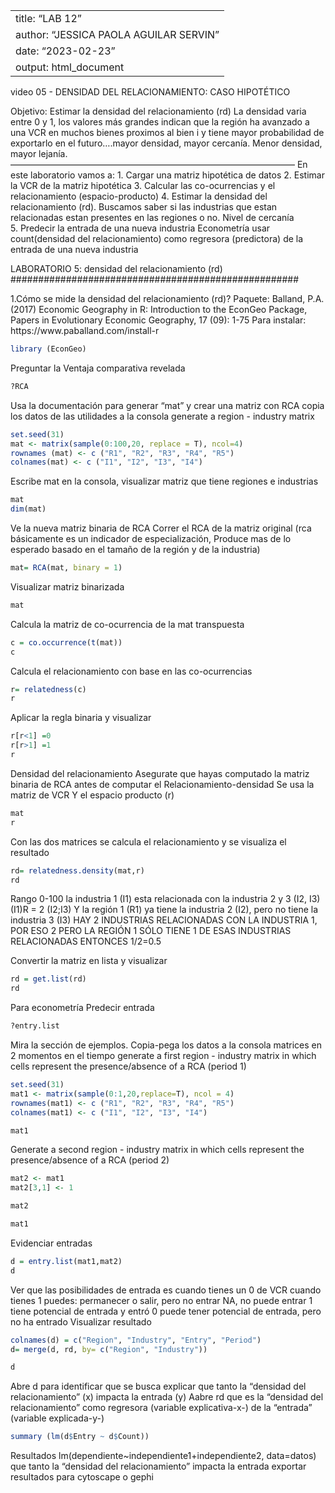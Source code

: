 --------------------------------------------
title: "LAB 12"
author: "JESSICA PAOLA AGUILAR SERVIN"
date: "2023-02-23"
output: html_document
----------------------------------------------

video 05 - DENSIDAD DEL RELACIONAMIENTO: CASO HIPOTÉTICO 

Objetivo: Estimar la densidad del relacionamiento (rd)
La densidad varia entre 0 y 1, los valores más grandes indican que la región ha avanzado a
una VCR en muchos bienes proximos al bien i y tiene mayor probabilidad de exportarlo en el futuro....mayor densidad, mayor cercanía. Menor densidad, mayor lejanía.
--------------------------------------------------------------------------------------------------
En este laboratorio vamos a:
  1. Cargar una matriz hipotética de datos
  2. Estimar la VCR de la matriz hipotética
  3. Calcular las co-ocurrencias y el relacionamiento (espacio-producto)
  4. Estimar la densidad del relacionamiento (rd). Buscamos saber si las industrias que estan relacionadas estan presentes en las regiones o no. Nivel de cercanía    
  5. Predecir la entrada de una nueva industria
Econometría usar count(densidad del relacionamiento) como regresora (predictora) de la entrada de una nueva industria

####################################################
LABORATORIO 5: densidad del relacionamiento (rd) 
####################################################

1.Cómo se mide la densidad del relacionamiento (rd)?
Paquete: Balland, P.A. (2017) Economic Geography in R: Introduction to the EconGeo Package, Papers in Evolutionary Economic Geography, 17 (09): 1-75 
Para instalar: https://www.paballand.com/install-r

```{r}
library (EconGeo)
```

Preguntar la Ventaja comparativa revelada
```{r}
?RCA
```

Usa la documentación para generar "mat" y crear una matriz con RCA
copia los datos de las utilidades a la consola 
generate a region - industry matrix

```{r}
set.seed(31)
mat <- matrix(sample(0:100,20, replace = T), ncol=4)
rownames (mat) <- c ("R1", "R2", "R3", "R4", "R5")
colnames(mat) <- c ("I1", "I2", "I3", "I4")
```


Escribe mat en la consola, visualizar matriz que tiene regiones e industrias
```{r}
mat
dim(mat)
```

Ve la nueva matriz binaria de RCA
Correr el RCA de la matriz original (rca básicamente es un indicador de especialización,
Produce mas de lo esperado basado en el tamaño de la región y de la industria)

```{r}
mat= RCA(mat, binary = 1)
```

Visualizar matriz binarizada
```{r}
mat
```

Calcula la matriz de co-ocurrencia de la mat transpuesta

```{r}
c = co.occurrence(t(mat))
c
```

Calcula el relacionamiento con base en las co-ocurrencias
```{r}
r= relatedness(c)
r
```

Aplicar la regla binaria y visualizar
```{r}
r[r<1] =0
r[r>1] =1
r
```

Densidad del relacionamiento
Asegurate que hayas computado la matriz binaria de RCA antes de computar el Relacionamiento-densidad
Se usa la matriz de VCR Y el espacio producto (r)
```{r}
mat
r
```
Con las dos matrices se calcula el relacionamiento y se visualiza el resultado
```{r}
rd= relatedness.density(mat,r)
rd
```


Rango 0-100
la industria 1 (I1) esta relacionada con la industria 2 y 3 (I2, I3) (I1)R = 2 (I2;I3)
Y la región 1 (R1) ya tiene la industria 2 (I2), pero no tiene la industria 3 (I3)
HAY 2 INDUSTRIAS RELACIONADAS CON LA INDUSTRIA 1, POR ESO 2 PERO LA REGIÓN 1 SÓLO TIENE 1 DE ESAS INDUSTRIAS RELACIONADAS ENTONCES 1/2=0.5

Convertir la matriz en lista y visualizar
```{r}
rd = get.list(rd)
rd
```

Para econometría
Predecir entrada
```{r}
?entry.list
```
 
Mira la sección de ejemplos. Copia-pega los datos a la consola
matrices en 2 momentos en el tiempo
generate a first region - industry matrix in which cells represent the presence/absence
of a RCA (period 1)

```{r}
set.seed(31)
mat1 <- matrix(sample(0:1,20,replace=T), ncol = 4)
rownames(mat1) <- c ("R1", "R2", "R3", "R4", "R5")
colnames(mat1) <- c ("I1", "I2", "I3", "I4")

mat1
```

Generate a second region - industry matrix in which cells represent the presence/absence
of a RCA (period 2)

```{r}
mat2 <- mat1
mat2[3,1] <- 1

mat2

mat1
```
Evidenciar entradas
```{r}
d = entry.list(mat1,mat2)
d
```

Ver que las posibilidades de entrada es cuando tienes un 0 de VCR
cuando tienes 1 puedes: permanecer o salir, pero no entrar NA, no puede entrar
1 tiene potencial de entrada y entró
0 puede tener potencial de entrada, pero no ha entrado
Visualizar resultado

```{r}
colnames(d) = c("Region", "Industry", "Entry", "Period")
d= merge(d, rd, by= c("Region", "Industry"))

d
```


Abre d para identificar que se busca explicar que tanto la "densidad del relacionamiento" (x) impacta la entrada (y)
Aabre rd que es la "densidad del relacionamiento" como regresora (variable explicativa-x-) de la "entrada" (variable explicada-y-)
```{r}
summary (lm(d$Entry ~ d$Count))
```

Resultados
lm(dependiente~independiente1+independiente2, data=datos) que tanto la "densidad del relacionamiento" impacta la entrada
exportar resultados para cytoscape o gephi
